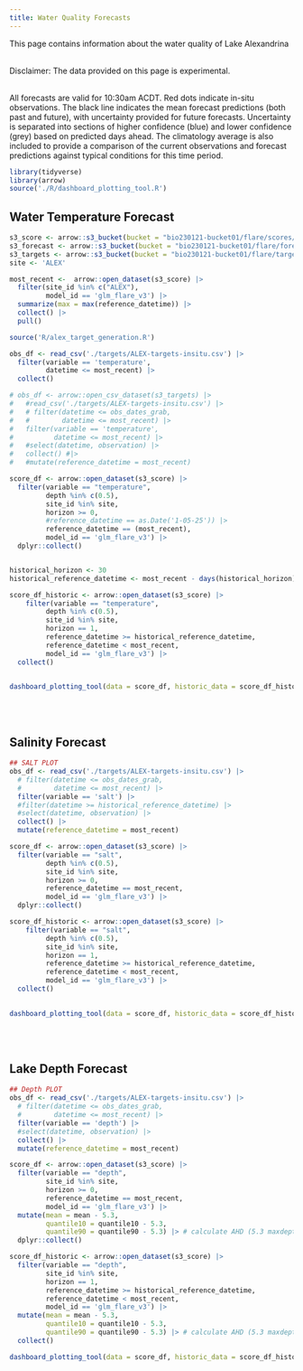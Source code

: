 ```yaml
---
title: Water Quality Forecasts
---
```


This page contains information about the water quality of Lake Alexandrina <br /> <br />

Disclaimer: The data provided on this page is experimental.<br /> <br />

All forecasts are valid for 10:30am ACDT. Red dots indicate in-situ observations. The black line indicates the mean forecast predictions (both past and future), with uncertainty provided for future forecasts. Uncertainty is separated into sections of higher confidence (blue) and lower confidence (grey) based on predicted days ahead. The climatology average is also included to provide a comparison of the current observations and forecast predictions against typical conditions for this time period.

```r
library(tidyverse)
library(arrow)
source('./R/dashboard_plotting_tool.R')
```

## Water Temperature Forecast

```r
s3_score <- arrow::s3_bucket(bucket = "bio230121-bucket01/flare/scores/parquet", endpoint_override = "renc.osn.xsede.org", anonymous = TRUE)
s3_forecast <- arrow::s3_bucket(bucket = "bio230121-bucket01/flare/forecasts/parquet", endpoint_override = "renc.osn.xsede.org", anonymous = TRUE)
s3_targets <- arrow::s3_bucket(bucket = "bio230121-bucket01/flare/targets/ALEX", endpoint_override = "renc.osn.xsede.org", anonymous = TRUE)
site <- 'ALEX'

most_recent <-  arrow::open_dataset(s3_score) |> 
  filter(site_id %in% c("ALEX"), 
         model_id == 'glm_flare_v3') |>
  summarize(max = max(reference_datetime)) |> 
  collect() |> 
  pull()

source('R/alex_target_generation.R')

obs_df <- read_csv('./targets/ALEX-targets-insitu.csv') |> 
  filter(variable == 'temperature',
         datetime <= most_recent) |> 
  collect()

# obs_df <- arrow::open_csv_dataset(s3_targets) |> 
#   #read_csv('./targets/ALEX-targets-insitu.csv') |> 
#   # filter(datetime <= obs_dates_grab,
#   #        datetime <= most_recent) |> 
#   filter(variable == 'temperature',
#          datetime <= most_recent) |> 
#   #select(datetime, observation) |> 
#   collect() #|> 
#   #mutate(reference_datetime = most_recent)

score_df <- arrow::open_dataset(s3_score) |>
  filter(variable == "temperature",
         depth %in% c(0.5),
         site_id %in% site,
         horizon >= 0,
         #reference_datetime == as.Date('1-05-25')) |> 
         reference_datetime == (most_recent),
         model_id == 'glm_flare_v3') |>
  dplyr::collect()


historical_horizon <- 30 
historical_reference_datetime <- most_recent - days(historical_horizon)

score_df_historic <- arrow::open_dataset(s3_score) |> 
    filter(variable == "temperature",
         depth %in% c(0.5),
         site_id %in% site,
         horizon == 1,
         reference_datetime >= historical_reference_datetime, 
         reference_datetime < most_recent,
         model_id == 'glm_flare_v3') |> 
  collect()
  

dashboard_plotting_tool(data = score_df, historic_data = score_df_historic, depths = c(0.5), tzone = 'Australia/Adelaide', ylims = c(10,30), site_name = site, obs_hist = obs_df, historical_horizon = historical_horizon, forecast_horizon_confidence = 10)

```

<br /> <br />

## Salinity Forecast

```r
## SALT PLOT 
obs_df <- read_csv('./targets/ALEX-targets-insitu.csv') |> 
  # filter(datetime <= obs_dates_grab,
  #        datetime <= most_recent) |> 
  filter(variable == 'salt') |> 
  #filter(datetime >= historical_reference_datetime) |> 
  #select(datetime, observation) |> 
  collect() |> 
  mutate(reference_datetime = most_recent)

score_df <- arrow::open_dataset(s3_score) |>
  filter(variable == "salt",
         depth %in% c(0.5),
         site_id %in% site,
         horizon >= 0,
         reference_datetime == most_recent,
         model_id == 'glm_flare_v3') |>
  dplyr::collect()

score_df_historic <- arrow::open_dataset(s3_score) |> 
    filter(variable == "salt",
         depth %in% c(0.5),
         site_id %in% site,
         horizon == 1,
         reference_datetime >= historical_reference_datetime, 
         reference_datetime < most_recent,
         model_id == 'glm_flare_v3') |> 
  collect()
  

dashboard_plotting_tool(data = score_df, historic_data = score_df_historic, depths = c(0.5), tzone = 'Australia/Adelaide', ylims = c(0,1), site_name = site, obs_hist = obs_df, historical_horizon = historical_horizon, forecast_horizon_confidence = 10)

```

<br /> <br />

## Lake Depth Forecast

```r
## Depth PLOT 
obs_df <- read_csv('./targets/ALEX-targets-insitu.csv') |> 
  # filter(datetime <= obs_dates_grab,
  #        datetime <= most_recent) |> 
  filter(variable == 'depth') |> 
  #select(datetime, observation) |> 
  collect() |> 
  mutate(reference_datetime = most_recent)

score_df <- arrow::open_dataset(s3_score) |>
  filter(variable == "depth",
         site_id %in% site,
         horizon >= 0,
         reference_datetime == most_recent,
         model_id == 'glm_flare_v3') |>
  mutate(mean = mean - 5.3,
         quantile10 = quantile10 - 5.3,
         quantile90 = quantile90 - 5.3) |> # calculate AHD (5.3 maxdepth)
  dplyr::collect()

score_df_historic <- arrow::open_dataset(s3_score) |> 
  filter(variable == "depth",
         site_id %in% site,
         horizon == 1,
         reference_datetime >= historical_reference_datetime, 
         reference_datetime < most_recent,
         model_id == 'glm_flare_v3') |> 
  mutate(mean = mean - 5.3,
         quantile10 = quantile10 - 5.3,
         quantile90 = quantile90 - 5.3) |> # calculate AHD (5.3 maxdepth) |> 
  collect()

dashboard_plotting_tool(data = score_df, historic_data = score_df_historic, depths = c(NA), tzone = 'Australia/Adelaide', ylims = c(0,3), site_name = site, obs_hist = obs_df, historical_horizon = historical_horizon, forecast_horizon_confidence = 10)
```
